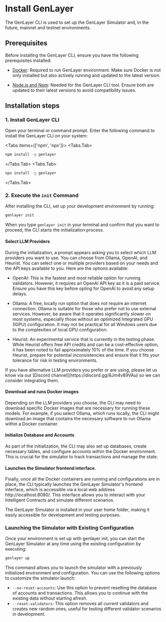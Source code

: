 # Install GenLayer

The GenLayer CLI is used to set up the GenLayer Simulator and, in the future, mainnet and testnet environments.

## Prerequisites
Before installing the GenLayer CLI, ensure you have the following prerequisites installed:

- [Docker](https://docs.docker.com/engine/install/): Required to run GenLayer environment. Make sure Docker is not only installed but also actively running and updated to the latest version.

- [Node.js and Npm](https://docs.npmjs.com/downloading-and-installing-node-js-and-npm/): Needed for the GenLayer CLI tool. Ensure both are updated to their latest versions to avoid compatibility issues.

## Installation steps

### 1. Install GenLayer CLI

Open your terminal or command prompt. Enter the following command to install the GenLayer CLI on your system:


<Tabs items={['npm', 'npx']}>
 <Tabs.Tab>
```bash copy
npm install -g genlayer
```
</Tabs.Tab>
 <Tabs.Tab>
```bash copy
npx install -g genlayer
```
</Tabs.Tab>
</Tabs>

### 2. Execute the `init` Command

After installing the CLI, set up your development environment by running:

```bash copy
genlayer init
```
When you type `genlayer init` in your terminal and confirm that you want to proceed, the CLI starts the initialization process. 

#### Select LLM Providers
During the initialization, a prompt appears asking you to select which LLM providers you want to use. You can choose from Ollama, OpenAI, and Heurist. You can select one or multiple providers based on your needs and the API keys available to you. Here are the options available:

- OpenAI: This is the fastest and most reliable option for running validators. However, it requires an OpenAI API key as it is a paid service. Ensure you have this key before opting for OpenAI to avoid any setup delays.

- Ollama: A free, locally run option that does not require an internet connection. Ollama is suitable for those who prefer not to use external services. However, be aware that it operates significantly slower on most systems, especially those without an optimized Integrated GPU (IGPU) configuration. It may not be practical for all Windows users due to the complexities of local GPU configuration.

- Heurist: An experimental service that is currently in the testing phase. While Heurist offers free API credits and can be a cost-effective option, it has been noted to fail approximately 10% of the time. If you choose Heurist, prepare for potential inconsistencies and ensure that it fits your tolerance for risk in testing environments.

<Callout>
  If you have alternative LLM providers you prefer or are using, please let us know via our [Discord channel](https://discord.gg/8Jm4v89VAu) so we can consider integrating them.
</Callout>

#### Download and runs Docker images
Depending on the LLM providers you choose, the CLI may need to download specific Docker images that are necessary for running these models. For example, if you select Ollama, which runs locally, the CLI might download an image that contains the necessary software to run Ollama within a Docker container.

#### Initialize Database and Accounts

As part of the initialization, the CLI may also set up databases, create necessary tables, and configure accounts within the Docker environment. This is crucial for the simulator to track transactions and manage the state.

#### Launches the Simulator frontend interface.

Finally, once all the Docker containers are running and configurations are in place, the CLI typically launches the GenLayer Simulator's frontend interface, which is accessible via a local web address http://localhost:8080/. This interface allows you to interact with your Intelligent Contracts and simulate different scenarios.


<Callout>
  The GenLayer Simulator is installed in your user home folder, making it easily accessible for development and testing purposes.
</Callout>

### Launching the Simulator with Existing Configuration

Once your environment is set up with genlayer init, you can start the GenLayer Simulator at any time using the existing configuration by executing:

```bash
genlayer up
```
This command allows you to launch the simulator with a previously initialized environment and configuration. You can use the following options to customize the simulator launch:
- `--no-reset-accounts`: Use this option to prevent resetting the database of accounts and transactions. This allows you to continue with the existing data without starting afresh.  
- `--reset-validators`: This option removes all current validators and creates new random ones, useful for testing different validator scenarios in development.

